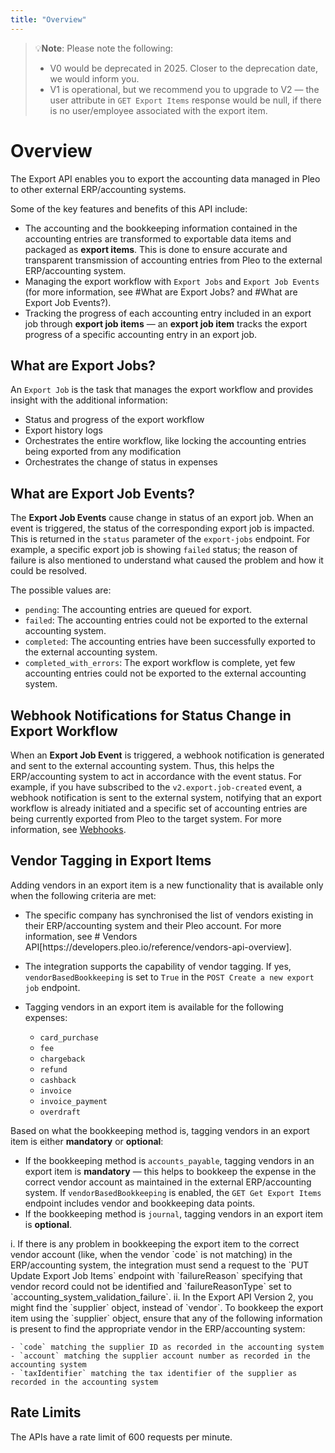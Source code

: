 ```yaml
---
title: "Overview"
---
```


> 💡**Note**: Please note the following:
>
> * V0 would be deprecated in 2025. Closer to the deprecation date, we would inform you.
> * V1 is operational, but we recommend you to upgrade to V2 — the user attribute in `GET Export Items` response would be null, if there is no user/employee associated with the export item.

# Overview

The Export API enables you to export the accounting data managed in Pleo to other external ERP/accounting systems.

<Info />

Some of the key features and benefits of this API include:

* The accounting and the bookkeeping information contained in the accounting entries are transformed to exportable data items and packaged as **export items**. This is done to ensure accurate and transparent transmission of accounting entries from Pleo to the external ERP/accounting system.
* Managing the export workflow with `Export Jobs` and `Export Job Events` (for more information, see #What are Export Jobs? and #What are Export Job Events?).
* Tracking the progress of each accounting entry included in an export job through **export job items** — an **export job item** tracks the export progress of a specific accounting entry in an export job.

## What are Export Jobs?

An `Export Job` is the task that manages the export workflow and provides insight with the additional information:

* Status and progress of the export workflow
* Export history logs
* Orchestrates the entire workflow, like locking the accounting entries being exported from any modification
* Orchestrates the change of status in expenses

## What are Export Job Events?

The **Export Job Events** cause change in status of an export job. When an event is triggered, the status of the corresponding export job is impacted. This is returned in the `status` parameter of the `export-jobs` endpoint. For example, a specific export job is showing `failed` status; the reason of failure is also mentioned to understand what caused the problem and how it could be resolved.

The possible values are:

* `pending`: The accounting entries are queued for export.
* `failed`: The accounting entries could not be exported to the external accounting system.
* `completed`: The accounting entries have been successfully exported to the external accounting system.
* `completed_with_errors`: The export workflow is complete, yet few accounting entries could not be exported to the external accounting system.

## Webhook Notifications for Status Change in Export Workflow

When an **Export Job Event** is triggered, a webhook notification is generated and sent to the external accounting system. Thus, this helps the ERP/accounting system to act in accordance with the event status. For example, if you have subscribed to the `v2.export.job-created` event, a webhook notification is sent to the external system, notifying that an export workflow is already initiated and a specific set of accounting entries are being currently exported from Pleo to the target system. For more information, see [Webhooks](/reference/overview-webhooks).

<Info />

## Vendor Tagging in Export Items

Adding vendors in an export item is a new functionality that is available only when the following criteria are met:

* The specific company has synchronised the list of vendors existing in their ERP/accounting system and their Pleo account. For more information, see # Vendors API\[https\://developers.pleo.io/reference/vendors-api-overview].

* The integration supports the capability of vendor tagging. If yes, `vendorBasedBookkeeping` is set to `True` in the `POST Create a new export job` endpoint.

* Tagging vendors in an export item is available for the following expenses:

  * `card_purchase`
  * `fee`
  * `chargeback`
  * `refund`
  * `cashback`
  * `invoice`
  * `invoice_payment`
  * `overdraft`

Based on what the bookkeeping method is, tagging vendors in an export item is either **mandatory** or **optional**:

* If the bookkeeping method is `accounts_payable`, tagging vendors in an export item is **mandatory** — this helps to bookkeep the expense in the correct vendor account as maintained in the external ERP/accounting system. If `vendorBasedBookkeeping` is enabled, the `GET Get Export Items` endpoint includes vendor and bookkeeping data points.
* If the bookkeeping method is `journal`, tagging vendors in an export item is **optional**.

<Info>
  i. If there is any problem in bookkeeping the export item to the correct vendor account (like, when the vendor `code` is not matching) in the ERP/accounting system, the integration must send a request to the `PUT Update Export Job Items` endpoint with `failureReason` specifying that vendor record could not be identified and `failureReasonType` set to `accounting_system_validation_failure`. ii. In the Export API Version 2, you might find the `supplier` object, instead of `vendor`. To bookkeep the export item using the `supplier` object, ensure that any of the following information is present to find the appropriate vendor in the ERP/accounting system:
</Info>

```
- `code` matching the supplier ID as recorded in the accounting system  
- `account` matching the supplier account number as recorded in the accounting system  
- `taxIdentifier` matching the tax identifier of the supplier as recorded in the accounting system  
```

## Rate Limits

The APIs have a rate limit of 600 requests per minute.
